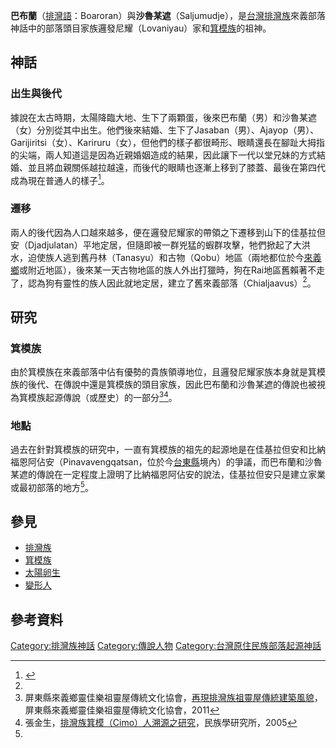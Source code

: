 '''巴布蘭'''（[[排灣語|排灣語]]：Boaroran）與'''沙魯某遮'''（Saljumudje），是[[台灣|台灣]][[排灣族|排灣族]]來義部落神話中的部落頭目家族邏發尼耀（Lovaniyau）家和[[箕模族|箕模族]]的祖神。
==神話==
===出生與後代===
據說在太古時期，太陽降臨大地、生下了兩顆蛋，後來巴布蘭（男）和沙魯某遮（女）分別從其中出生。他們後來結婚、生下了Jasaban（男）、Ajayop（男）、Garijiritsi（女）、Kariruru（女），但他們的樣子都很畸形、眼睛還長在腳趾大拇指的尖端，兩人知道這是因為近親婚姻造成的結果，因此讓下一代以堂兄妹的方式結婚、並且將血親關係越拉越遠，而後代的眼睛也逐漸上移到了膝蓋、最後在第四代成為現在普通人的樣子<ref name="番族慣習調查報告書第五卷排灣族．第一冊">{{cite book|last=|first=|date=2003-10-01|title=番族慣習調查報告書第五卷排灣族．第一冊|url=http://www.smcbook.com.tw/smc/index.php?route=product/product&product_id=14091|location=|publisher=中央研究院民族所|page=|isbn=9789576719721|author=臺灣總督府臨時臺灣舊慣調查會|access-date=2022-06-23|archive-date=2021-02-07|archive-url=https://web.archive.org/web/20210207080541/http://www.smcbook.com.tw/smc/index.php?route=product%2Fproduct&product_id=14091}}</ref>。
===遷移===
兩人的後代因為人口越來越多，便在邏發尼耀家的帶領之下遷移到山下的佳基拉但安（Djadjulatan）平地定居，但隨即被一群兇猛的蝦群攻擊，牠們掀起了大洪水，迫使族人逃到舊丹林（Tanasyu）和古物（Qobu）地區（兩地都位於今[[來義鄉|來義鄉]]或附近地區），後來某一天古物地區的族人外出打獵時，狗在Rai地區舊賴著不走了，認為狗有靈性的族人因此就地定居，建立了舊來義部落（Chialjaavus）<ref name="番族慣習調查報告書第五卷排灣族．第一冊"/>。
==研究==
===箕模族===
由於箕模族在來義部落中佔有優勢的貴族領導地位，且邏發尼耀家族本身就是箕模族的後代、在傳說中還是箕模族的頭目家族，因此巴布蘭和沙魯某遮的傳說也被視為箕模族起源傳說（或歷史）的一部分<ref>屏東縣來義鄉靈佳樂祖靈屋傳統文化協會，[https://archive.ncafroc.org.tw/upload/result/11099-A2002/11099-A2002_%E5%85%A7%E5%AE%B9%E6%91%98%E9%8C%84_%E5%86%8D%E7%8F%BE%E6%8E%92%E7%81%A3%E6%97%8F%E7%A5%96%E9%9D%88%E5%B1%8B%E5%82%B3%E7%B5%B1%E5%BB%BA%E7%AF%89%E9%A2%A8%E8%B2%8C%E6%95%B4%E7%90%86%E7%A8%BF_0_1558592434897.pdf 再現排灣族祖靈屋傳統建築風貌]，屏東縣來義鄉靈佳樂祖靈屋傳統文化協會，2011</ref><ref name="排灣族箕模（Cimo）人溯源之研究">張金生，[https://ianthro.ioe.sinica.edu.tw/wp-content/uploads/2017/07/etf019-003-1.pdf 排灣族箕模（Cimo）人溯源之研究]，民族學研究所，2005</ref>。
===地點===
過去在針對箕模族的研究中，一直有箕模族的祖先的起源地是在佳基拉但安和比納福恩阿佔安（Pinavavengqatsan，位於今[[台東縣|台東縣]]境內）的爭議，而巴布蘭和沙魯某遮的傳說在一定程度上證明了比納福恩阿佔安的說法，佳基拉但安只是建立家業或最初部落的地方<ref name="排灣族箕模（Cimo）人溯源之研究"/>。
==參見==
*[[排灣族|排灣族]]
*[[箕模族|箕模族]]
*[[太陽卵生|太陽卵生]]
*[[變形人|變形人]]
==參考資料==
{{reflist}}


[[Category:排灣族神話|Category:排灣族神話]]
[[Category:傳說人物|Category:傳說人物]]
[[Category:台灣原住民族部落起源神話|Category:台灣原住民族部落起源神話]]